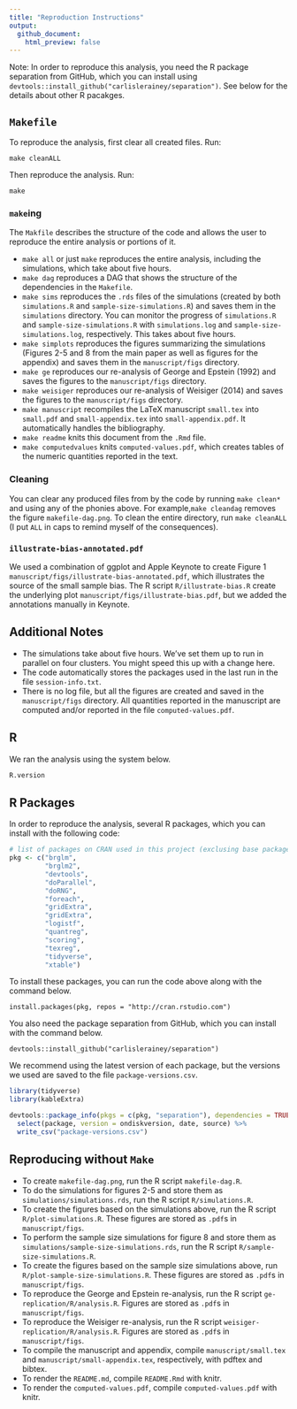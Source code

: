 ```yaml
---
title: "Reproduction Instructions"
output: 
  github_document:
    html_preview: false
---
```


Note: In order to reproduce this analysis, you need the R package separation from GitHub, which you can install using `devtools::install_github("carlislerainey/separation")`. See below for the details about other R pacakges.

## `Makefile`

To reproduce the analysis, first clear all created files. Run:

```
make cleanALL
```

Then reproduce the analysis. Run:

```
make
```

### `make`ing

The `Makfile` describes the structure of the code and allows the user to reproduce the entire analysis or portions of it.

- `make all` or just `make` reproduces the entire analysis, including the simulations, which take about five hours.
- `make dag` reproduces a DAG that shows the structure of the dependencies in the `Makefile`.
- `make sims` reproduces the `.rds` files of the simulations (created by both `simulations.R` and `sample-size-simulations.R`) and saves them in the `simulations` directory. You can monitor the progress of `simulations.R` and `sample-size-simulations.R` with `simulations.log` and `sample-size-simulations.log`, respectively. This takes about five hours.
- `make simplots` reproduces the figures summarizing the simulations (Figures 2-5 and 8 from the main paper as well as figures for the appendix) and saves them in the `manuscript/figs` directory.
- `make ge` reproduces our re-analysis of George and Epstein (1992) and saves the figures to the `manuscript/figs` directory.
- `make weisiger` reproduces our re-analysis of Weisiger (2014) and saves the figures to the `manuscript/figs` directory.
- `make manuscript` recompiles the LaTeX manuscript `small.tex` into `small.pdf` and `small-appendix.tex` into `small-appendix.pdf`. It automatically handles the bibliography.
- `make readme` knits this document from the `.Rmd` file.
- `make computedvalues` knits `computed-values.pdf`, which creates tables of the numeric quantities reported in the text.

### Cleaning

You can clear any produced files from by the code by running `make clean*` and using any of the phonies above. For example,`make cleandag` removes the figure `makefile-dag.png`. To clean the entire directory, run `make cleanALL` (I put `ALL` in caps to remind myself of the consequences).

### `illustrate-bias-annotated.pdf`


We used a combination of ggplot and Apple Keynote to create Figure 1 `manuscript/figs/illustrate-bias-annotated.pdf`, which illustrates the source of the small sample bias. The R script `R/illustrate-bias.R` create the underlying plot `manuscript/figs/illustrate-bias.pdf`, but we added the annotations manually in Keynote.

## Additional Notes

- The simulations take about five hours. We've set them up to run in parallel on four clusters. You might speed this up with a change here.
- The code automatically stores the packages used in the last run in the file `session-info.txt`.
- There is no log file, but all the figures are created and saved in the `manuscript/figs` directory. All quantities reported in the manuscript are computed and/or reported in the file `computed-values.pdf`.

## R

We ran the analysis using the system below.

```r
R.version
```


## R Packages

In order to reproduce the analysis, several R packages, which you can install with the following code: 

```r
# list of packages on CRAN used in this project (exclusing base packages)
pkg <- c("brglm", 
         "brglm2", 
         "devtools",
         "doParallel", 
         "doRNG",
         "foreach", 
         "gridExtra", 
         "gridExtra", 
         "logistf", 
         "quantreg", 
         "scoring", 
         "texreg", 
         "tidyverse", 
         "xtable")
```

To install these packages, you can run the code above along with the command below.

```
install.packages(pkg, repos = "http://cran.rstudio.com")
```

You also need the package separation from GitHub, which you can install with the command below.

```
devtools::install_github("carlislerainey/separation")
```

We recommend using the latest version of each package, but the versions we used are saved to the file `package-versions.csv`.

```r
library(tidyverse)
library(kableExtra)

devtools::package_info(pkgs = c(pkg, "separation"), dependencies = TRUE) %>%
  select(package, version = ondiskversion, date, source) %>%
  write_csv("package-versions.csv")
```

## Reproducing without `Make`

- To create `makefile-dag.png`, run the R script `makefile-dag.R`.
- To do the simulations for figures 2-5 and store them as `simulations/simulations.rds`, run the R script `R/simulations.R`.
- To create the figures based on the simulations above, run the R script `R/plot-simulations.R`. These figures are stored as `.pdf`s in `manuscript/figs`.
- To perform the sample size simulations for figure 8 and store them as `simulations/sample-size-simulations.rds`, run the R script `R/sample-size-simulations.R`.
- To create the figures based on the sample size simulations above, run `R/plot-sample-size-simulations.R`. These figures are stored as `.pdf`s in `manuscript/figs`.
- To reproduce the George and Epstein re-analysis, run the R script `ge-replication/R/analysis.R`. Figures are stored as `.pdf`s in `manuscript/figs`.
- To reproduce the Weisiger re-analysis, run the R script `weisiger-replication/R/analysis.R`. Figures are stored as `.pdf`s in `manuscript/figs`.
- To compile the manuscript and appendix, compile `manuscript/small.tex` and `manuscript/small-appendix.tex`, respectively, with pdftex and bibtex.
- To render the `README.md`, compile `README.Rmd` with knitr.
- To render the `computed-values.pdf`, compile `computed-values.pdf` with knitr.

